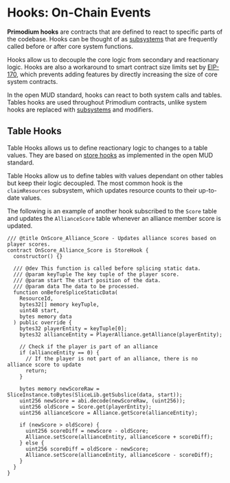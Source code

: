 # Hooks: On-Chain Events

**Primodium hooks** are contracts that are defined to react to specific parts of the codebase. Hooks can be thought of as [subsystems](./systems.mdx#subsystems) that are frequently called before or after core system functions.

Hooks allow us to decouple the core logic from secondary and reactionary logic. Hooks are also a workaround to smart contract size limits set by [EIP-170](https://eips.ethereum.org/EIPS/eip-170), which prevents adding features by directly increasing the size of core system contracts.

In the open MUD standard, hooks can react to both system calls and tables. Tables hooks are used throughout Primodium contracts, unlike system hooks are replaced with [subsystems](./subsystems.mdx) and modifiers.

## Table Hooks

Table Hooks allows us to define reactionary logic to changes to a table values. They are based on [store hooks](https://mud.dev/store/store-hooks) as implemented in the open MUD standard.

Table Hooks allow us to define tables with values dependant on other tables but keep their logic decoupled. The most common hook is the `claimResources` subsystem, which updates resource counts to their up-to-date values.

The following is an example of another hook subscribed to the `Score` table and updates the `AllianceScore` table whenever an alliance member score is updated.

```solidity filename="/packages/contracts/src/hooks/storeHooks/OnScore_Alliance_Score.sol" copy showLineNumbers
/// @title OnScore_Alliance_Score - Updates alliance scores based on player scores.
contract OnScore_Alliance_Score is StoreHook {
  constructor() {}

  /// @dev This function is called before splicing static data.
  /// @param keyTuple The key tuple of the player score.
  /// @param start The start position of the data.
  /// @param data The data to be processed.
  function onBeforeSpliceStaticData(
    ResourceId,
    bytes32[] memory keyTuple,
    uint48 start,
    bytes memory data
  ) public override {
    bytes32 playerEntity = keyTuple[0];
    bytes32 allianceEntity = PlayerAlliance.getAlliance(playerEntity);

    // Check if the player is part of an alliance
    if (allianceEntity == 0) {
      // If the player is not part of an alliance, there is no alliance score to update
      return;
    }

    bytes memory newScoreRaw = SliceInstance.toBytes(SliceLib.getSubslice(data, start));
    uint256 newScore = abi.decode(newScoreRaw, (uint256));
    uint256 oldScore = Score.get(playerEntity);
    uint256 allianceScore = Alliance.getScore(allianceEntity);

    if (newScore > oldScore) {
      uint256 scoreDiff = newScore - oldScore;
      Alliance.setScore(allianceEntity, allianceScore + scoreDiff);
    } else {
      uint256 scoreDiff = oldScore - newScore;
      Alliance.setScore(allianceEntity, allianceScore - scoreDiff);
    }
  }
}
```
